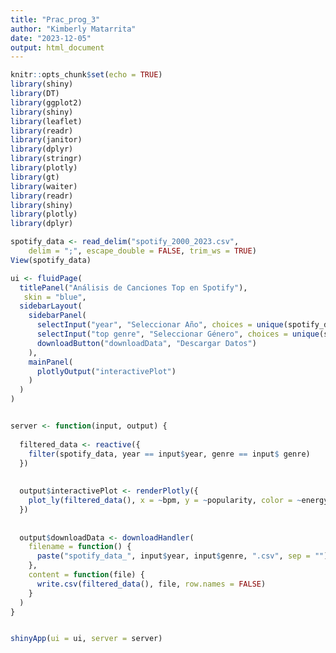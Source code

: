 ```yaml
---
title: "Prac_prog_3"
author: "Kimberly Matarrita"
date: "2023-12-05"
output: html_document
---
```


```r
knitr::opts_chunk$set(echo = TRUE)
library(shiny)
library(DT)
library(ggplot2)
library(shiny)
library(leaflet)
library(readr)
library(janitor)
library(dplyr)
library(stringr)
library(plotly)
library(gt)
library(waiter)
library(readr)
library(shiny)
library(plotly)
library(dplyr)
```

```r
spotify_data <- read_delim("spotify_2000_2023.csv", 
    delim = ";", escape_double = FALSE, trim_ws = TRUE)
View(spotify_data)

```

```r

ui <- fluidPage(
  titlePanel("Análisis de Canciones Top en Spotify"),
   skin = "blue",
  sidebarLayout(
    sidebarPanel(
      selectInput("year", "Seleccionar Año", choices = unique(spotify_data$year)),
      selectInput("top genre", "Seleccionar Género", choices = unique(spotify_data$genre)),
      downloadButton("downloadData", "Descargar Datos")
    ),
    mainPanel(
      plotlyOutput("interactivePlot")
    )
  )
)


server <- function(input, output) {
  
  filtered_data <- reactive({
    filter(spotify_data, year == input$year, genre == input$ genre)
  })
  
  
  output$interactivePlot <- renderPlotly({
    plot_ly(filtered_data(), x = ~bpm, y = ~popularity, color = ~energy, type = 'scatter', mode = 'markers')
  })
  
 
  output$downloadData <- downloadHandler(
    filename = function() {
      paste("spotify_data_", input$year, input$genre, ".csv", sep = "")
    },
    content = function(file) {
      write.csv(filtered_data(), file, row.names = FALSE)
    }
  )
}


shinyApp(ui = ui, server = server)


```

